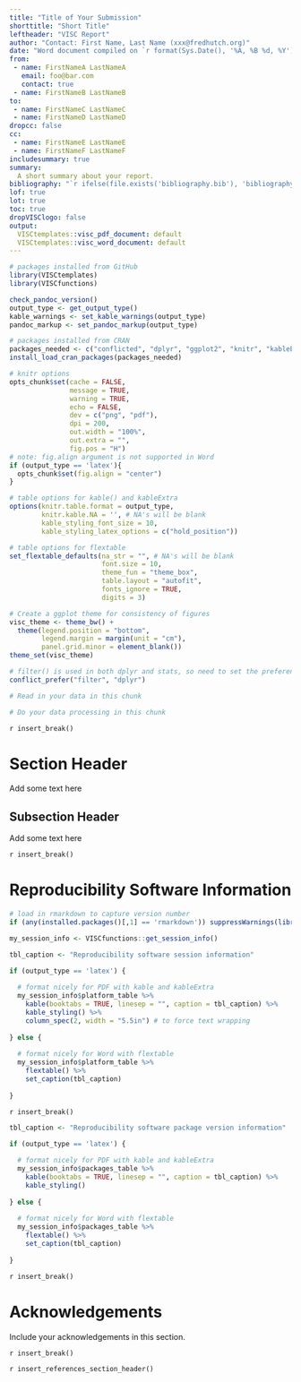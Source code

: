 ```yaml
---
title: "Title of Your Submission"
shorttitle: "Short Title"
leftheader: "VISC Report"
author: "Contact: First Name, Last Name (xxx@fredhutch.org)"
date: "Word document compiled on `r format(Sys.Date(), '%A, %B %d, %Y')`"
from:
 - name: FirstNameA LastNameA
   email: foo@bar.com
   contact: true
 - name: FirstNameB LastNameB
to:
 - name: FirstNameC LastNameC
 - name: FirstNameD LastNameD
dropcc: false
cc:
 - name: FirstNameE LastNameE
 - name: FirstNameF LastNameF
includesummary: true
summary: 
  A short summary about your report. 
bibliography: "`r ifelse(file.exists('bibliography.bib'), 'bibliography.bib', rprojroot::find_rstudio_root_file('docs', 'bibliography.bib'))`"
lof: true
lot: true
toc: true
dropVISClogo: false
output: 
  VISCtemplates::visc_pdf_document: default
  VISCtemplates::visc_word_document: default
---
```


<!---
This section is required according to WI-0010.
Program Name:
Creation Date:
Full name of author:
Project or Protocol:
Purpose or description of program:
Location of program:
Location of input data:
--->

```r

# packages installed from GitHub
library(VISCtemplates)
library(VISCfunctions)

check_pandoc_version()
output_type <- get_output_type()
kable_warnings <- set_kable_warnings(output_type)
pandoc_markup <- set_pandoc_markup(output_type)

# packages installed from CRAN
packages_needed <- c("conflicted", "dplyr", "ggplot2", "knitr", "kableExtra", "flextable", "rprojroot")
install_load_cran_packages(packages_needed)

# knitr options
opts_chunk$set(cache = FALSE,
               message = TRUE,
               warning = TRUE,
               echo = FALSE, 
               dev = c("png", "pdf"),
               dpi = 200,
               out.width = "100%", 
               out.extra = "",
               fig.pos = "H")
# note: fig.align argument is not supported in Word
if (output_type == 'latex'){
  opts_chunk$set(fig.align = "center")
}

# table options for kable() and kableExtra
options(knitr.table.format = output_type,
        knitr.kable.NA = '', # NA's will be blank
        kable_styling_font_size = 10,
        kable_styling_latex_options = c("hold_position"))

# table options for flextable
set_flextable_defaults(na_str = "", # NA's will be blank
                       font.size = 10,
                       theme_fun = "theme_box",
                       table.layout = "autofit",
                       fonts_ignore = TRUE,
                       digits = 3)

# Create a ggplot theme for consistency of figures
visc_theme <- theme_bw() + 
  theme(legend.position = "bottom", 
        legend.margin = margin(unit = "cm"),
        panel.grid.minor = element_blank())
theme_set(visc_theme)
```

```r

# filter() is used in both dplyr and stats, so need to set the preference to dplyr
conflict_prefer("filter", "dplyr")
```

```r

# Read in your data in this chunk

```

```r

# Do your data processing in this chunk

```

`r insert_break()`

# Section Header

Add some text here

## Subsection Header

Add some text here

`r insert_break()`

# Reproducibility Software Information

```r

# load in rmarkdown to capture version number
if (any(installed.packages()[,1] == 'rmarkdown')) suppressWarnings(library(rmarkdown))

my_session_info <- VISCfunctions::get_session_info()

tbl_caption <- "Reproducibility software session information"

if (output_type == 'latex') {
  
  # format nicely for PDF with kable and kableExtra
  my_session_info$platform_table %>%
    kable(booktabs = TRUE, linesep = "", caption = tbl_caption) %>% 
    kable_styling() %>%
    column_spec(2, width = "5.5in") # to force text wrapping
  
} else {
  
  # format nicely for Word with flextable
  my_session_info$platform_table %>%
    flextable() %>%
    set_caption(tbl_caption)
  
}
```

`r insert_break()`

```r

tbl_caption <- "Reproducibility software package version information"

if (output_type == 'latex') {
  
  # format nicely for PDF with kable and kableExtra
  my_session_info$packages_table %>%
    kable(booktabs = TRUE, linesep = "", caption = tbl_caption) %>% 
    kable_styling()
  
} else {
  
  # format nicely for Word with flextable
  my_session_info$packages_table %>%
    flextable() %>%
    set_caption(tbl_caption)
  
}
```

`r insert_break()`

# Acknowledgements

Include your acknowledgements in this section.

`r insert_break()`

`r insert_references_section_header()`
